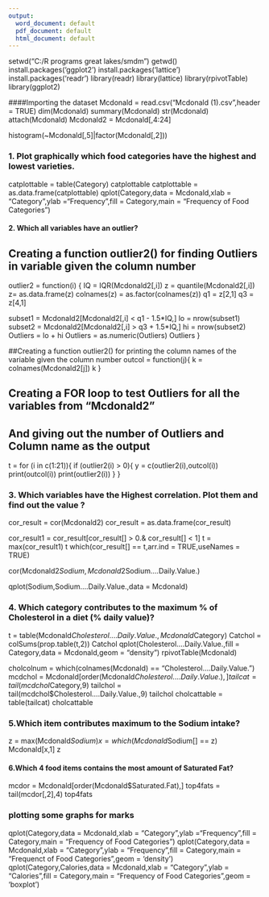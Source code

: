 ---
output:
  word_document: default
  pdf_document: default
  html_document: default
---
setwd("C:/R programs great lakes/smdm")
getwd()
install.packages('ggplot2')
install.packages('lattice')
install.packages('readr')
library(readr)
library(lattice)
library(rpivotTable)
library(ggplot2)



####Importing the dataset
Mcdonald = read.csv("Mcdonald  (1).csv",header = TRUE)
dim(Mcdonald)
summary(Mcdonald)
str(Mcdonald)
attach(Mcdonald)
Mcdonald2 = Mcdonald[,4:24]

histogram(~Mcdonald[,5]|factor(Mcdonald[,2]))


### 1. Plot graphically which food categories have the highest and lowest varieties. ##########
catplottable = table(Category)
catplottable
catplottable = as.data.frame(catplottable)
qplot(Category,data = Mcdonald,xlab = "Category",ylab ="Frequency",fill = Category,main = "Frequency of Food Categories")



#### 2. Which all variables have an outlier?  ################

## Creating a function outlier2() for finding Outliers in variable given the column number
outlier2 = function(i)
{
  IQ = IQR(Mcdonald2[,i])
  z = quantile(Mcdonald2[,i])
  z= as.data.frame(z)
  colnames(z) = as.factor(colnames(z))
  q1 = z[2,1]
  q3 = z[4,1]
  
  
  subset1 = Mcdonald2[Mcdonald2[,i] < q1 - 1.5*IQ,]
  lo = nrow(subset1)
  subset2 = Mcdonald2[Mcdonald2[,i] > q3 + 1.5*IQ,]
  hi = nrow(subset2)
  Outliers = lo + hi
  Outliers = as.numeric(Outliers)
  Outliers
}

##Creating a function outlier2() for printing the column names of the variable given the column number
outcol = function(j){
  k = colnames(Mcdonald2[j])
  k
}

## Creating a FOR loop to test Outliers for all the variables from "Mcdonald2"
## And giving out the number of Outliers and Column name as the output
t = for (i in c(1:21)){ 
  if (outlier2(i) > 0){
    y = c(outlier2(i),outcol(i))
    print(outcol(i))
    print(outlier2(i))
  }
}


### 3. Which variables have the Highest correlation. Plot them and find out the value ? ########

cor_result = cor(Mcdonald2)
cor_result = as.data.frame(cor_result)

cor_result1 = cor_result[cor_result[] > 0.& cor_result[] < 1]
t = max(cor_result1)
t
which(cor_result[] == t,arr.ind = TRUE,useNames = TRUE)

cor(Mcdonald2$Sodium,Mcdonald2$Sodium....Daily.Value.)

qplot(Sodium,Sodium....Daily.Value.,data = Mcdonald)


### 4. Which category contributes to the maximum % of Cholesterol in a diet (% daily value)? ##############
t = table(Mcdonald$Cholesterol....Daily.Value.,Mcdonald$Category)
Catchol = colSums(prop.table(t,2))
Catchol
qplot(Cholesterol....Daily.Value.,fill = Category,data = Mcdonald,geom = "density")
rpivotTable(Mcdonald)


cholcolnum = which(colnames(Mcdonald) == "Cholesterol....Daily.Value.")
mcdchol = Mcdonald[order(Mcdonald$Cholesterol....Daily.Value.),]
tailcat = tail(mcdchol$Category,9)
tailchol = tail(mcdchol$Cholesterol....Daily.Value.,9)
tailchol
cholcattable = table(tailcat)
cholcattable

### 5.Which item contributes maximum to the Sodium intake?  ##############
z = max(Mcdonald$Sodium)
x = which(Mcdonald$Sodium[] == z)
Mcdonald[x,1]
z



#### 6.Which 4 food items contains the most amount of Saturated Fat? ###########
mcdor = Mcdonald[order(Mcdonald$Saturated.Fat),]
top4fats = tail(mcdor[,2],4)
top4fats



### plotting some graphs for marks ############
qplot(Category,data = Mcdonald,xlab = "Category",ylab ="Frequency",fill = Category,main = "Frequency of Food Categories")
qplot(Category,data = Mcdonald,xlab = "Category",ylab = "Frequency",fill = Category,main = "Frequenct of Food Categories",geom = 'density')
qplot(Category,Calories,data = Mcdonald,xlab = "Category",ylab = "Calories",fill = Category,main = "Frequency of Food Categories",geom = 'boxplot')



